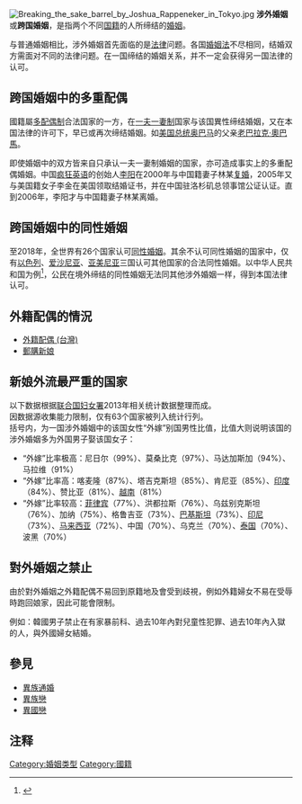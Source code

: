 {{Otheruses|subject=婚姻形式|other=台湾的外籍配偶|外籍配偶 (台灣)}}
[[File:Breaking_the_sake_barrel_by_Joshua_Rappeneker_in_Tokyo.jpg|thumb]]
'''涉外婚姻'''或'''跨国婚姻'''，是指两个不同[[国籍|国籍]]的人所缔结的[[婚姻|婚姻]]。

与普通婚姻相比，涉外婚姻首先面临的是[[法律|法律]]问题。各国[[婚姻法|婚姻法]]不尽相同，结婚双方需面对不同的法律问题。在一国缔结的婚姻关系，并不一定会获得另一国法律的认可。

== 跨国婚姻中的多重配偶 ==

國籍屬[[多配偶制|多配偶制]]合法国家的一方，在[[一夫一妻制|一夫一妻制]]国家与该国異性缔结婚姻，又在本国法律的许可下，早已或再次缔结婚姻。如[[美国总统|美国总统]][[奥巴马|奥巴马]]的父亲[[老巴拉克·奧巴馬|老巴拉克·奧巴馬]]。

即使婚姻中的双方皆来自只承认一夫一妻制婚姻的国家，亦可造成事实上的多重配偶婚姻。中国[[疯狂英语|疯狂英语]]的创始人[[李阳|李阳]]在2000年与中国籍妻子林某[[复婚|复婚]]，2005年又与美国籍女子李金在美国领取结婚证书，并在中国驻洛杉矶总领事馆公证认证。直到2006年，李阳才与中国籍妻子林某离婚。

== 跨国婚姻中的同性婚姻 ==

至2018年，全世界有26个国家认可[[同性婚姻|同性婚姻]]。其余不认可同性婚姻的国家中，仅有[[以色列|以色列]]、[[爱沙尼亚|爱沙尼亚]]、[[亚美尼亚|亚美尼亚]]三国认可其他国家的合法同性婚姻。以中华人民共和国为例<ref>{{cite journal en
|quotes = 
|last = 
|first = 
|author = 王妍飞
|coauthors = 
|date = 2013
|year = 
|month = 
|title = 《涉外同性婚姻的法律适用研究》
|journal = 暨南大学
|volume = 
|issue = 2013年
|pages = 
|publisher = 暨南大学
|location = 广东省
|issn = 
|pmid = 
|doi = 
|bibcode = 
|oclc = 
|id = 
|url = http://cdmd.cnki.com.cn/Article/CDMD-10559-1013027782.htm
|language = Zh-hans
|format = 
|accessdate = 
|laysummary = 
|laysource = 
|laydate = 
|quote = 
|archive-date = 2020-12-23
|archive-url = https://web.archive.org/web/20201223013441/http://cdmd.cnki.com.cn/Article/CDMD-10559-1013027782.htm
|dead-url = no
}}</ref>，公民在境外缔结的同性婚姻无法同其他涉外婚姻一样，得到本国法律认可。

== 外籍配偶的情況 ==

*[[外籍配偶_(台灣)|外籍配偶 (台灣)]]
*[[郵購新娘|郵購新娘]]

== 新娘外流最严重的国家 ==
以下数据根据[[联合国妇女权能署|联合国妇女署]]2013年相关统计数据整理而成。
<br />
因数据源收集能力限制，仅有63个国家被列入统计行列。
<br />
括号内，为一国涉外婚姻中的该国女性“外嫁”别国男性比值，比值大则说明该国的涉外婚姻多为外国男子娶该国女子：
* “外嫁”比率极高：尼日尔（99%）、莫桑比克（97%）、马达加斯加（94%）、马拉维（91%）
* “外嫁”比率高：喀麦隆（87%）、塔吉克斯坦（85%）、肯尼亚（85%）、[[印度人口|印度]]（84%）、赞比亚（81%）、[[越南人口|越南]]（81%）
* “外嫁”比率较高：[[菲律宾人口|菲律宾]]（77%）、洪都拉斯（76%）、乌兹别克斯坦（76%）、加纳（75%）、格鲁吉亚（73%）、[[巴基斯坦人口|巴基斯坦]]（73%）、[[印尼人口|印尼]]（73%）、[[马来西亚人口|马来西亚]]（72%）、中国（70%）、乌克兰（70%）、[[泰國人口|泰国]]（70%）、波黑（70%）
== 對外婚姻之禁止 ==
由於對外婚姻之外籍配偶不易回到原籍地及會受到歧視，例如外籍婦女不易在受辱時跑回娘家，因此可能會限制。

例如：韓國男子禁止在有家暴前科、過去10年內對兒童性犯罪、過去10年內入獄的人，與外國婦女結婚。

==參見==
*[[異族通婚|異族通婚]]
*[[異族戀|異族戀]]
*[[異國戀|異國戀]]

== 注释  ==

{{Reflist}}

{{Authority control}}

[[Category:婚姻类型|Category:婚姻类型]]
[[Category:國籍|Category:國籍]]